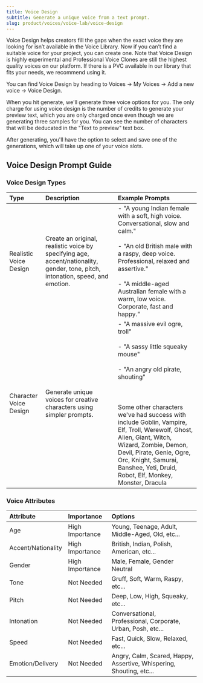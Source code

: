 ```yaml
---
title: Voice Design
subtitle: Generate a unique voice from a text prompt.
slug: product/voices/voice-lab/voice-design
---
```



Voice Design helps creators fill the gaps when the exact voice they are looking for isn’t available in the Voice Library. Now if you can’t find a suitable voice for your project, you can create one.  Note that Voice Design is highly experimental and Professional Voice Clones are still the highest quality voices on our platform. If there is a PVC available in our library that fits your needs, we recommend using it. 

You can find Voice Design by heading to Voices -> My Voices -> Add a new voice -> Voice Design. 

When you hit generate, we'll generate three voice options for you. The only charge for using voice design is the number of credits to generate your preview text, which you are only charged once even though we are generating three samples for you. You can see the number of characters that will be deducated in the "Text to preview" text box.

After generating, you'll have the option to select and save one of the generations, which will take up one of your voice slots.

## Voice Design Prompt Guide

### Voice Design Types

| Type | Description | Example Prompts |
|:---|:---|:---|
| Realistic Voice Design | Create an original, realistic voice by specifying age, accent/nationality, gender, tone, pitch, intonation, speed, and emotion. | - "A young Indian female with a soft, high voice. Conversational, slow and calm."<br></br> - "An old British male with a raspy, deep voice. Professional, relaxed and assertive."<br></br> - "A middle-aged Australian female with a warm, low voice. Corporate, fast and happy." |
| Character Voice Design | Generate unique voices for creative characters using simpler prompts. | - "A massive evil ogre, troll"<br></br>- "A sassy little squeaky mouse"<br></br>- "An angry old pirate, shouting" <br></br><br></br> Some other characters we've had success with include Goblin, Vampire, Elf, Troll, Werewolf, Ghost, Alien, Giant, Witch, Wizard, Zombie, Demon, Devil, Pirate, Genie, Ogre, Orc, Knight, Samurai, Banshee, Yeti, Druid, Robot, Elf, Monkey, Monster, Dracula |

### Voice Attributes

| Attribute | Importance | Options |
|:---|:---|:---|
| Age | High Importance | Young, Teenage, Adult, Middle-Aged, Old, etc... |
| Accent/Nationality | High Importance | British, Indian, Polish, American, etc... |
| Gender | High Importance | Male, Female, Gender Neutral |
| Tone | Not Needed | Gruff, Soft, Warm, Raspy, etc... |
| Pitch | Not Needed | Deep, Low, High, Squeaky, etc... |
| Intonation | Not Needed | Conversational, Professional, Corporate, Urban, Posh, etc... |
| Speed | Not Needed | Fast, Quick, Slow, Relaxed, etc... |
| Emotion/Delivery | Not Needed | Angry, Calm, Scared, Happy, Assertive, Whispering, Shouting, etc... |